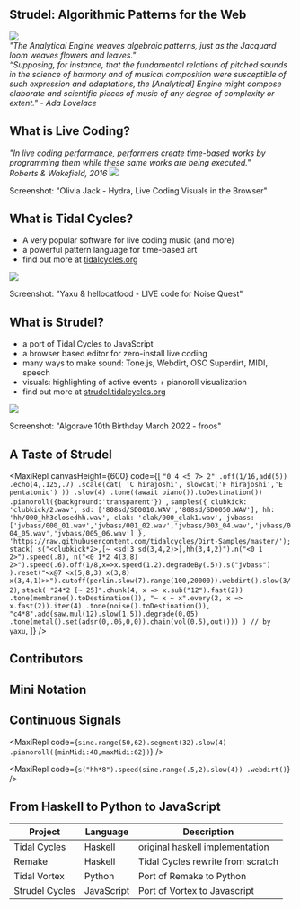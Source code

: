 
<Slides>

  <Slide>

## Strudel: Algorithmic Patterns for the Web

<img src="./ada.jpg" className="h-[500px] rounded-md" />

<div className="max-w-2xl">
  <i>
    "The Analytical Engine weaves algebraic patterns, just as the Jacquard loom weaves flowers and leaves."
    <br />
    “Supposing, for instance, that the fundamental relations of pitched sounds in the science of harmony and of musical
    composition were susceptible of such expression and adaptations, the [Analytical] Engine might compose elaborate and
    scientific pieces of music of any degree of complexity or extent." - Ada Lovelace
  </i>
</div>

</Slide>
<Slide>

## What is Live Coding?

<i className="text-3xl">
  "In live coding performance, performers create time-based works by programming them while these same works are being
  executed." <br />
  Roberts & Wakefield, 2016
</i>
<img src="./hydra-screenshot.png" className="h-[600px] rounded-md" />
<p>Screenshot: "Olivia Jack - Hydra, Live Coding Visuals in the Browser"</p>

</Slide>
<Slide>

## What is Tidal Cycles?

<div className="text-left">

- A very popular software for live coding music (and more)
- a powerful pattern language for time-based art
- find out more at <a href="https://tidalcycles.org" target="_blank" className="text-indigo-400">tidalcycles.org</a>

</div>

<img src="./tidal-screenshot2.png" className="h-[600px] rounded-md" />
<p>Screenshot: "Yaxu & hellocatfood - LIVE code for Noise Quest"</p>

</Slide>
<Slide>

## What is Strudel?

<div className="text-left">

- a port of Tidal Cycles to JavaScript
- a browser based editor for zero-install live coding
- many ways to make sound: Tone.js, Webdirt, OSC Superdirt, MIDI, speech
- visuals: highlighting of active events + pianoroll visualization
- find out more at <a href="https://strudel.tidalcycles.org/" target="_blank" className="text-indigo-400">strudel.tidalcycles.org</a>

</div>

<img src="./strudel-screenshot.png" className="h-[600px] rounded-md mb-0" />
<p>Screenshot: "Algorave 10th Birthday March 2022 - froos"</p>

</Slide>
<Slide>

## A Taste of Strudel

<MaxiRepl
  canvasHeight={600}
  code={[
    `"0 4 <5 7> 2"
  .off(1/16,add(5))
  .echo(4,.125,.7)
  .scale(cat(
    'C hirajoshi',
    slowcat('F hirajoshi','E pentatonic')
    ))
  .slow(4)
  .tone((await piano()).toDestination())
  .pianoroll({background:'transparent'})
`,
    `samples({
  clubkick: 'clubkick/2.wav',
  sd: ['808sd/SD0010.WAV','808sd/SD0050.WAV'],
  hh: 'hh/000_hh3closedhh.wav',
  clak: 'clak/000_clak1.wav',
  jvbass: ['jvbass/000_01.wav','jvbass/001_02.wav','jvbass/003_04.wav','jvbass/004_05.wav','jvbass/005_06.wav']
}, 'https://raw.githubusercontent.com/tidalcycles/Dirt-Samples/master/');
stack(
  s("<clubkick*2>,[~ <sd!3 sd(3,4,2)>],hh(3,4,2)").n("<0 1 2>").speed(.8),
  n("<0 1*2 4(3,8) 2>").speed(.6).off(1/8,x=>x.speed(1.2).degradeBy(.5)).s("jvbass")
).reset("<x@7 <x(5,8,3) x(3,8) x(3,4,1)>>").cutoff(perlin.slow(7).range(100,20000)).webdirt().slow(3/2)`,
    `stack(
  "24*2 [~ 25]".chunk(4, x => x.sub("12").fast(2))
    .tone(membrane().toDestination()),
  "~ x ~ x".every(2, x => x.fast(2)).iter(4)
    .tone(noise().toDestination()),
  "c4*8".add(saw.mul(12).slow(1.5)).degrade(0.05)
    .tone(metal().set(adsr(0,.06,0,0)).chain(vol(0.5),out()))
)
// by yaxu`,
  ]}
/>

</Slide>
<Slide>

## Contributors

</Slide>
<Slide>

## Mini Notation

</Slide>
<Slide>

## Continuous Signals

<MaxiRepl
  code={`sine.range(50,62).segment(32).slow(4)
  .pianoroll({minMidi:48,maxMidi:62})`}
/>

<MaxiRepl
  code={`s("hh*8").speed(sine.range(.5,2).slow(4))
  .webdirt()`}
/>

</Slide>
<Slide>

## From Haskell to Python to JavaScript

<div className="text-left">

| Project        | Language   | Description                       |
| -------------- | ---------- | --------------------------------- |
| Tidal Cycles   | Haskell    | original haskell implementation   |
| Remake         | Haskell    | Tidal Cycles rewrite from scratch |
| Tidal Vortex   | Python     | Port of Remake to Python          |
| Strudel Cycles | JavaScript | Port of Vortex to Javascript      |

</div>

</Slide>
</Slides>
